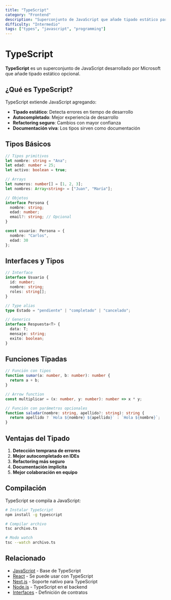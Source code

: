 ```yaml
---
title: "TypeScript"
category: "Frontend"
description: "Superconjunto de JavaScript que añade tipado estático para un desarrollo más robusto"
difficulty: "Intermedio"
tags: ["types", "javascript", "programming"]
---
```


# TypeScript

**TypeScript** es un superconjunto de JavaScript desarrollado por Microsoft que añade tipado estático opcional.

## ¿Qué es TypeScript?

TypeScript extiende JavaScript agregando:

- **Tipado estático**: Detecta errores en tiempo de desarrollo
- **Autocompletado**: Mejor experiencia de desarrollo
- **Refactoring seguro**: Cambios con mayor confianza
- **Documentación viva**: Los tipos sirven como documentación

## Tipos Básicos

```typescript
// Tipos primitivos
let nombre: string = "Ana";
let edad: number = 25;
let activo: boolean = true;

// Arrays
let numeros: number[] = [1, 2, 3];
let nombres: Array<string> = ["Juan", "María"];

// Objetos
interface Persona {
  nombre: string;
  edad: number;
  email?: string; // Opcional
}

const usuario: Persona = {
  nombre: "Carlos",
  edad: 30
};
```

## Interfaces y Tipos

```typescript
// Interface
interface Usuario {
  id: number;
  nombre: string;
  roles: string[];
}

// Type alias
type Estado = "pendiente" | "completado" | "cancelado";

// Generics
interface Respuesta<T> {
  data: T;
  mensaje: string;
  exito: boolean;
}
```

## Funciones Tipadas

```typescript
// Función con tipos
function sumar(a: number, b: number): number {
  return a + b;
}

// Arrow function
const multiplicar = (x: number, y: number): number => x * y;

// Función con parámetros opcionales
function saludar(nombre: string, apellido?: string): string {
  return apellido ? `Hola ${nombre} ${apellido}` : `Hola ${nombre}`;
}
```

## Ventajas del Tipado

1. **Detección temprana de errores**
2. **Mejor autocompletado en IDEs**
3. **Refactoring más seguro**
4. **Documentación implícita**
5. **Mejor colaboración en equipo**

## Compilación

TypeScript se compila a JavaScript:

```bash
# Instalar TypeScript
npm install -g typescript

# Compilar archivo
tsc archivo.ts

# Modo watch
tsc --watch archivo.ts
```

## Relacionado

- [JavaScript](/frontend/javascript) - Base de TypeScript
- [React](/frontend/react) - Se puede usar con TypeScript
- [Next.js](/frontend/nextjs) - Soporte nativo para TypeScript
- [Node.js](/backend/nodejs) - TypeScript en el backend
- [Interfaces](/programming/interfaces) - Definición de contratos
